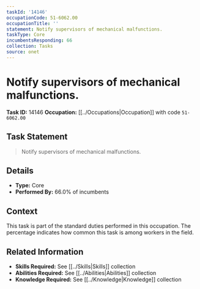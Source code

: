 ```yaml
---
taskId: '14146'
occupationCode: 51-6062.00
occupationTitle: ''
statement: Notify supervisors of mechanical malfunctions.
taskType: Core
incumbentsResponding: 66
collection: Tasks
source: onet
---
```

# Notify supervisors of mechanical malfunctions.

**Task ID:** 14146
**Occupation:** [[../Occupations|Occupation]] with code `51-6062.00`

## Task Statement

> Notify supervisors of mechanical malfunctions.

## Details

- **Type:** Core
- **Performed By:** 66.0% of incumbents

## Context

This task is part of the standard duties performed in this occupation. The percentage indicates how common this task is among workers in the field.

## Related Information

- **Skills Required:** See [[../Skills|Skills]] collection
- **Abilities Required:** See [[../Abilities|Abilities]] collection
- **Knowledge Required:** See [[../Knowledge|Knowledge]] collection
